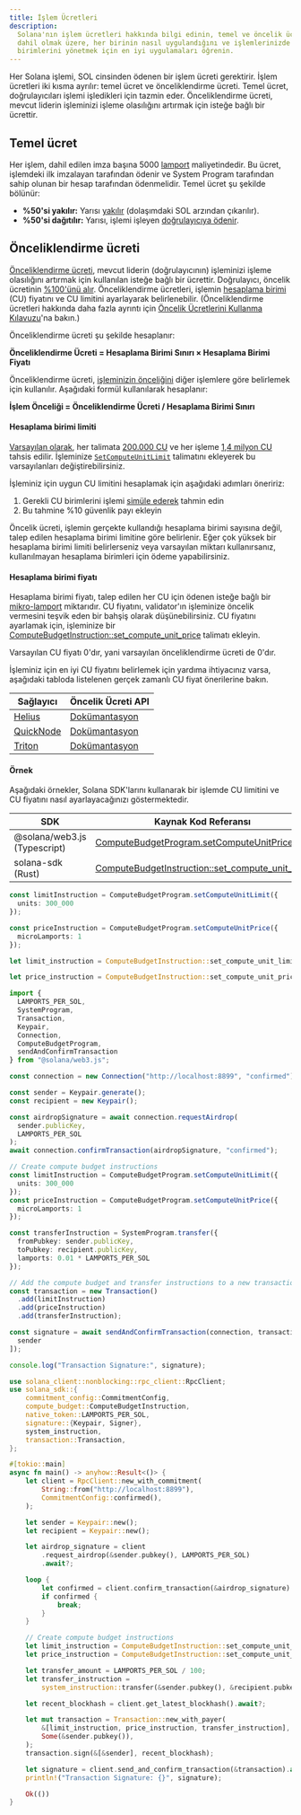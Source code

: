 ```yaml
---
title: İşlem Ücretleri
description:
  Solana'nın işlem ücretleri hakkında bilgi edinin, temel ve öncelik ücretleri
  dahil olmak üzere, her birinin nasıl uygulandığını ve işlemlerinizde hesaplama
  birimlerini yönetmek için en iyi uygulamaları öğrenin.
---
```


Her Solana işlemi, SOL cinsinden ödenen bir işlem ücreti gerektirir. İşlem
ücretleri iki kısma ayrılır: temel ücret ve önceliklendirme ücreti. Temel ücret,
doğrulayıcıları işlemi işledikleri için tazmin eder. Önceliklendirme ücreti,
mevcut liderin işleminizi işleme olasılığını artırmak için isteğe bağlı bir
ücrettir.

## Temel ücret

Her işlem, dahil edilen imza başına 5000
[lamport](/docs/references/terminology#lamport) maliyetindedir. Bu ücret,
işlemdeki ilk imzalayan tarafından ödenir ve System Program tarafından sahip
olunan bir hesap tarafından ödenmelidir. Temel ücret şu şekilde bölünür:

- **%50'si yakılır:** Yarısı
  [yakılır](https://github.com/anza-xyz/agave/blob/v2.1.13/sdk/fee-calculator/src/lib.rs#L70)
  (dolaşımdaki SOL arzından çıkarılır).
- **%50'si dağıtılır:** Yarısı, işlemi işleyen
  [doğrulayıcıya ödenir](https://github.com/anza-xyz/agave/blob/e621336acad4f5d6e5b860eaa1b074b01c99253c/runtime/src/bank/fee_distribution.rs#L58-L62).

## Önceliklendirme ücreti

[Önceliklendirme ücreti](https://github.com/anza-xyz/agave/blob/v2.2.14/compute-budget/src/compute_budget_limits.rs#L47-L48),
mevcut liderin (doğrulayıcının) işleminizi işleme olasılığını artırmak için
kullanılan isteğe bağlı bir ücrettir. Doğrulayıcı, öncelik ücretinin
[%100'ünü alır](https://github.com/solana-foundation/solana-improvement-documents/blob/main/proposals/0096-reward-collected-priority-fee-in-entirety.md).
Önceliklendirme ücretleri, işlemin
[hesaplama birimi](/docs/references/terminology#compute-units) (CU) fiyatını ve
CU limitini ayarlayarak belirlenebilir. (Önceliklendirme ücretleri hakkında daha
fazla ayrıntı için
[Öncelik Ücretlerini Kullanma Kılavuzu](/developers/guides/advanced/how-to-use-priority-fees)'na
bakın.)

Önceliklendirme ücreti şu şekilde hesaplanır:

**Önceliklendirme Ücreti = Hesaplama Birimi Sınırı × Hesaplama Birimi Fiyatı**

Önceliklendirme ücreti,
[işleminizin önceliğini](https://github.com/anza-xyz/agave/blob/v2.2.14/core/src/banking_stage/transaction_scheduler/receive_and_buffer.rs#L646)
diğer işlemlere göre belirlemek için kullanılır. Aşağıdaki formül kullanılarak
hesaplanır:

**İşlem Önceliği = Önceliklendirme Ücreti / Hesaplama Birimi Sınırı**

#### Hesaplama birimi limiti

[Varsayılan olarak](https://github.com/anza-xyz/agave/blob/v2.1.13/compute-budget/src/compute_budget.rs#L149-L197),
her talimata
[200.000 CU](https://github.com/anza-xyz/agave/blob/v2.1.13/compute-budget/src/compute_budget_limits.rs#L10)
ve her işleme
[1,4 milyon CU](https://github.com/anza-xyz/agave/blob/v2.1.13/compute-budget/src/compute_budget_limits.rs#L14)
tahsis edilir. İşleminize
[`SetComputeUnitLimit`](https://github.com/anza-xyz/agave/blob/v2.1.13/sdk/src/compute_budget.rs#L42-L44)
talimatını ekleyerek bu varsayılanları değiştirebilirsiniz.

İşleminiz için uygun CU limitini hesaplamak için aşağıdaki adımları öneririz:

1. Gerekli CU birimlerini işlemi
   [simüle ederek](/developers/guides/advanced/how-to-request-optimal-compute)
   tahmin edin
2. Bu tahmine %10 güvenlik payı ekleyin

<Callout type="warn">
  Öncelik ücreti, işlemin gerçekte kullandığı hesaplama birimi sayısına değil,
  talep edilen hesaplama birimi limitine göre belirlenir. Eğer çok yüksek bir
  hesaplama birimi limiti belirlerseniz veya varsayılan miktarı kullanırsanız,
  kullanılmayan hesaplama birimleri için ödeme yapabilirsiniz.
</Callout>

#### Hesaplama birimi fiyatı

Hesaplama birimi fiyatı, talep edilen her CU için ödenen isteğe bağlı bir
[mikro-lamport](/docs/references/terminology#micro-lamports) miktarıdır. CU
fiyatını, validator'ın işleminize öncelik vermesini teşvik eden bir bahşiş
olarak düşünebilirsiniz. CU fiyatını ayarlamak için, işleminize bir
[ComputeBudgetInstruction::set_compute_unit_price](https://github.com/anza-xyz/agave/blob/v2.1.13/sdk/src/compute_budget.rs#L48-L50)
talimatı ekleyin.

<Callout>
  Varsayılan CU fiyatı 0'dır, yani varsayılan önceliklendirme ücreti de 0'dır.
</Callout>

İşleminiz için en iyi CU fiyatını belirlemek için yardıma ihtiyacınız varsa,
aşağıdaki tabloda listelenen gerçek zamanlı CU fiyat önerilerine bakın.

| Sağlayıcı                               | Öncelik Ücreti API                                                                |
| --------------------------------------- | --------------------------------------------------------------------------------- |
| [Helius](https://www.helius.dev/)       | [Dokümantasyon](https://docs.helius.dev/solana-apis/priority-fee-api)             |
| [QuickNode](https://www.quicknode.com/) | [Dokümantasyon](https://marketplace.quicknode.com/add-on/solana-priority-fee)     |
| [Triton](https://triton.one/)           | [Dokümantasyon](https://docs.triton.one/chains/solana/improved-priority-fees-api) |

#### Örnek

Aşağıdaki örnekler, Solana SDK'larını kullanarak bir işlemde CU limitini ve CU
fiyatını nasıl ayarlayacağınızı göstermektedir.

| SDK                          | Kaynak Kod Referansı                                                                                                                             |
| ---------------------------- | ------------------------------------------------------------------------------------------------------------------------------------------------ |
| @solana/web3.js (Typescript) | [ComputeBudgetProgram.setComputeUnitPrice](https://github.com/solana-foundation/solana-web3.js/blob/v1.98.0/src/programs/compute-budget.ts#L218) |
| solana-sdk (Rust)            | [ComputeBudgetInstruction::set_compute_unit_limit](https://github.com/anza-xyz/agave/blob/v2.1.13/sdk/src/compute_budget.rs#L17-L31)             |

<CodeTabs storage="compute-budget">

```ts !! title="Typescript"
const limitInstruction = ComputeBudgetProgram.setComputeUnitLimit({
  units: 300_000
});

const priceInstruction = ComputeBudgetProgram.setComputeUnitPrice({
  microLamports: 1
});
```

```rust !! title="Rust"
let limit_instruction = ComputeBudgetInstruction::set_compute_unit_limit(300_000);

let price_instruction = ComputeBudgetInstruction::set_compute_unit_price(1);
```

</CodeTabs>

<CodeTabs storage="compute-budget" flags="r">

```ts !! title="Typescript"
import {
  LAMPORTS_PER_SOL,
  SystemProgram,
  Transaction,
  Keypair,
  Connection,
  ComputeBudgetProgram,
  sendAndConfirmTransaction
} from "@solana/web3.js";

const connection = new Connection("http://localhost:8899", "confirmed");

const sender = Keypair.generate();
const recipient = new Keypair();

const airdropSignature = await connection.requestAirdrop(
  sender.publicKey,
  LAMPORTS_PER_SOL
);
await connection.confirmTransaction(airdropSignature, "confirmed");

// Create compute budget instructions
const limitInstruction = ComputeBudgetProgram.setComputeUnitLimit({
  units: 300_000
});
const priceInstruction = ComputeBudgetProgram.setComputeUnitPrice({
  microLamports: 1
});

const transferInstruction = SystemProgram.transfer({
  fromPubkey: sender.publicKey,
  toPubkey: recipient.publicKey,
  lamports: 0.01 * LAMPORTS_PER_SOL
});

// Add the compute budget and transfer instructions to a new transaction
const transaction = new Transaction()
  .add(limitInstruction)
  .add(priceInstruction)
  .add(transferInstruction);

const signature = await sendAndConfirmTransaction(connection, transaction, [
  sender
]);

console.log("Transaction Signature:", signature);
```

```rust !! title="Rust"
use solana_client::nonblocking::rpc_client::RpcClient;
use solana_sdk::{
    commitment_config::CommitmentConfig,
    compute_budget::ComputeBudgetInstruction,
    native_token::LAMPORTS_PER_SOL,
    signature::{Keypair, Signer},
    system_instruction,
    transaction::Transaction,
};

#[tokio::main]
async fn main() -> anyhow::Result<()> {
    let client = RpcClient::new_with_commitment(
        String::from("http://localhost:8899"),
        CommitmentConfig::confirmed(),
    );

    let sender = Keypair::new();
    let recipient = Keypair::new();

    let airdrop_signature = client
        .request_airdrop(&sender.pubkey(), LAMPORTS_PER_SOL)
        .await?;

    loop {
        let confirmed = client.confirm_transaction(&airdrop_signature).await?;
        if confirmed {
            break;
        }
    }

    // Create compute budget instructions
    let limit_instruction = ComputeBudgetInstruction::set_compute_unit_limit(300_000);
    let price_instruction = ComputeBudgetInstruction::set_compute_unit_price(1);

    let transfer_amount = LAMPORTS_PER_SOL / 100;
    let transfer_instruction =
        system_instruction::transfer(&sender.pubkey(), &recipient.pubkey(), transfer_amount);

    let recent_blockhash = client.get_latest_blockhash().await?;

    let mut transaction = Transaction::new_with_payer(
        &[limit_instruction, price_instruction, transfer_instruction],
        Some(&sender.pubkey()),
    );
    transaction.sign(&[&sender], recent_blockhash);

    let signature = client.send_and_confirm_transaction(&transaction).await?;
    println!("Transaction Signature: {}", signature);

    Ok(())
}
```

</CodeTabs>
